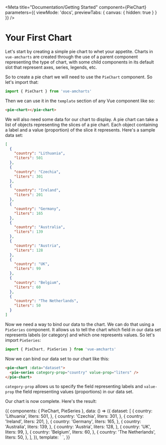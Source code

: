 
<Meta
  title="Documentation/Getting Started"
  component={PieChart}
  parameters={{ viewMode: 'docs', previewTabs: { canvas: { hidden: true } } }}
/>

# Your First Chart

Let's start by creating a simple pie chart to whet your appetite. Charts in `vue-amcharts` are created through the use of a parent component representing the type of chart, with some child components in its default slot that represent axes, series, legends, etc.

So to create a pie chart we will need to use the `PieChart` component. So let's import that:

```typescript
import { PieChart } from 'vue-amcharts'
```

Then we can use it in the `template` section of any Vue component like so:

```html
<pie-chart></pie-chart>
```

We will also need some data for our chart to display. A pie chart can take a list of objects representing the slices of a pie chart. Each object containing a label and a value (proportion) of the slice it represents. Here's a sample data set:

```json
[
  {
    "country": "Lithuania",
    "liters": 501
  },
  {
    "country": "Czechia",
    "liters": 301
  },
  {
    "country": "Ireland",
    "liters": 201
  },
  {
    "country": "Germany",
    "liters": 165
  },
  {
    "country": "Australia",
    "liters": 139
  },
  {
    "country": "Austria",
    "liters": 128
  },
  {
    "country": "UK",
    "liters": 99
  },
  {
    "country": "Belgium",
    "liters": 60
  },
  {
    "country": "The Netherlands",
    "liters": 50
  }
]
```

Now we need a way to bind our data to the chart. We can do that using a `PieSeries` component. It allows us to tell the chart which field in our data set represents labels (or category) and which one represents values. So let's import `PieSeries`:

```typescript
import { PieChart, PieSeries } from 'vue-amcharts'
```

Now we can bind our data set to our chart like this:

```html
<pie-chart :data="dataset">
  <pie-series category-prop="country" value-prop="liters" />
</pie-chart>
```

`category-prop` allows us to specify the field representing labels and `value-prop` the field representing values (proportions) in our data set.

Our chart is now complete. Here's the result:

<Preview>
  <Story name="Your First Chart" inline={true}>
    {{
      components: { PieChart, PieSeries },
      data: () => ({
        dataset: [
          {
            country: 'Lithuania',
            liters: 501,
          },
          {
            country: 'Czechia',
            liters: 301,
          },
          {
            country: 'Ireland',
            liters: 201,
          },
          {
            country: 'Germany',
            liters: 165,
          },
          {
            country: 'Australia',
            liters: 139,
          },
          {
            country: 'Austria',
            liters: 128,
          },
          {
            country: 'UK',
            liters: 99,
          },
          {
            country: 'Belgium',
            liters: 60,
          },
          {
            country: 'The Netherlands',
            liters: 50,
          },
        ],
      }),
      template: `
        <pie-chart :data="dataset" style="width: 100%; height: 500px">
            <pie-series category-prop="country" value-prop="liters" />
        </pie-chart>
  `,
    }}
  </Story>
</Preview>
